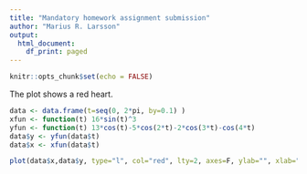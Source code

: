 ```yaml
---
title: "Mandatory homework assignment submission"
author: "Marius R. Larsson"
output:
  html_document:
    df_print: paged
---
```


```r
knitr::opts_chunk$set(echo = FALSE)
```

The plot shows a red heart.

```r
data <- data.frame(t=seq(0, 2*pi, by=0.1) )
xfun <- function(t) 16*sin(t)^3
yfun <- function(t) 13*cos(t)-5*cos(2*t)-2*cos(3*t)-cos(4*t)
data$y <- yfun(data$t)
data$x <- xfun(data$t)

plot(data$x,data$y, type="l", col="red", lty=2, axes=F, ylab="", xlab="")
```



